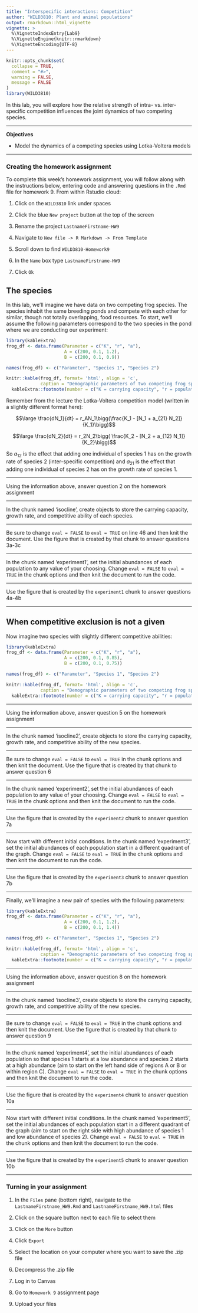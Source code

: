 ```yaml
---
title: "Interspecific interactions: Competition"
author: "WILD3810: Plant and animal populations"
output: rmarkdown::html_vignette
vignette: >
  %\VignetteIndexEntry{Lab9}
  %\VignetteEngine{knitr::rmarkdown}
  %\VignetteEncoding{UTF-8}
---
```


```r
knitr::opts_chunk$set(
  collapse = TRUE,
  comment = "#>", 
  warning = FALSE, 
  message = FALSE
)
library(WILD3810)
```

In this lab, you will explore how the relative strength of intra- vs. inter-specific competition influences the joint dynamics of two competing species. 

***
**Objectives**

* Model the dynamics of a competing species using Lotka-Voltera models

***

### Creating the homework assignment

To complete this week's homework assignment, you will follow along with the instructions below, entering code and answering questions in the `.Rmd` file for homework 9. From within Rstudio cloud:

1) Click on the `WILD3810` link under spaces

2) Click the blue `New project` button at the top of the screen

3) Rename the project `LastnameFirstname-HW9`

4) Navigate to `New file -> R Markdown -> From Template`

5) Scroll down to find `WILD3810-Homework9`

6) In the `Name` box type `LastnameFirstname-HW9`

7) Click `Ok`

## The species

In this lab, we'll imagine we have data on two competing frog species. The species inhabit the same breeding ponds and compete with each other for similar, though not totally overlapping, food resources. To start, we'll assume the following parameters correspond to the two species in the pond where we are conducting our experiment:

```r
library(kableExtra)
frog_df <- data.frame(Parameter = c("K", "r", "a"),
                      A = c(200, 0.1, 1.2),
                      B = c(200, 0.1, 0.9))

names(frog_df) <- c("Parameter", "Species 1", "Species 2")

knitr::kable(frog_df, format= 'html', align = 'c',
             caption = "Demographic parameters of two competing frog species") %>% 
  kableExtra::footnote(number = c("K = carrying capacity", "r = population growth rate", "a = relatives strength of inter-specific competition"))
```

Remember from the lecture the Lotka-Voltera competition model (written in a slightly different format here):

$$\large \frac{dN_1}{dt} = r_AN_1\bigg(\frac{K_1 - [N_1 + a_{21} N_2]}{K_1}\bigg)$$

$$\large \frac{dN_2}{dt} = r_2N_2\bigg( \frac{K_2 - [N_2 + a_{12} N_1]}{K_2}\bigg)$$

So $a_{12}$ is the effect that adding one individual of species 1 has on the growth rate of species 2 (inter-specific competition) and $a_{21}$ is the effect that adding one individual of species 2 has on the growth rate of species 1. 

***
Using the information above, answer question 2 on the homework assignment

***

In the chunk named 'isocline', create objects to store the carrying capacity, growth rate, and competitive ability of each species. 

***
Be sure to change `eval = FALSE` to `eval = TRUE` on line 46 and then knit the document. Use the figure that is created by that chunk to answer questions 3a-3c

***


In the chunk named 'experiment1', set the initial abundances of each population to any value of your choosing. Change `eval = FALSE` to `eval = TRUE` in the chunk options and then knit the document to run the code. 

***
Use the figure that is created by the `experiment1` chunk to answer questions 4a-4b

***

## When competitive exclusion is not a given

Now imagine two species with slightly different competitive abilities:

```r
library(kableExtra)
frog_df <- data.frame(Parameter = c("K", "r", "a"),
                      A = c(200, 0.1, 0.85),
                      B = c(200, 0.1, 0.75))

names(frog_df) <- c("Parameter", "Species 1", "Species 2")

knitr::kable(frog_df, format= 'html', align = 'c',
             caption = "Demographic parameters of two competing frog species") %>% 
  kableExtra::footnote(number = c("K = carrying capacity", "r = population growth rate", "a = relatives strength of inter-specific competition"))
```

***
Using the information above, answer question 5 on the homework assignment

***

In the chunk named 'isocline2', create objects to store the carrying capacity, growth rate, and competitive ability of the new species. 

***
Be sure to change `eval = FALSE` to `eval = TRUE` in the chunk options and then knit the document. Use the figure that is created by that chunk to answer question 6

***

In the chunk named 'experiment2', set the initial abundances of each population to any value of your choosing. Change `eval = FALSE` to `eval = TRUE` in the chunk options and then knit the document to run the code. 

***
Use the figure that is created by the `experiment2` chunk to answer question 7a

***

Now start with different initial conditions. In the chunk named 'experiment3', set the initial abundances of each population start in a different quadrant of the graph. Change `eval = FALSE` to `eval = TRUE` in the chunk options and then knit the document to run the code. 

***
Use the figure that is created by the `experiment3` chunk to answer question 7b

*** 

Finally, we'll imagine a new pair of species with the following parameters:

```r
library(kableExtra)
frog_df <- data.frame(Parameter = c("K", "r", "a"),
                      A = c(200, 0.1, 1.2),
                      B = c(200, 0.1, 1.4))

names(frog_df) <- c("Parameter", "Species 1", "Species 2")

knitr::kable(frog_df, format= 'html', align = 'c',
             caption = "Demographic parameters of two competing frog species") %>% 
  kableExtra::footnote(number = c("K = carrying capacity", "r = population growth rate", "a = relatives strength of inter-specific competition"))
```

***
Using the information above, answer question 8 on the homework assignment

***

In the chunk named 'isocline3', create objects to store the carrying capacity, growth rate, and competitive ability of the new species. 

***
Be sure to change `eval = FALSE` to `eval = TRUE` in the chunk options and then knit the document. Use the figure that is created by that chunk to answer question 9

***


In the chunk named 'experiment4', set the initial abundances of each population so that species 1 starts at a low abundance and species 2 starts at a high abundance (aim to start on the left hand side of regions A or B or within region C). Change `eval = FALSE` to `eval = TRUE` in the chunk options and then knit the document to run the code. 

***
Use the figure that is created by the `experiment4` chunk to answer question 10a

***

Now start with different initial conditions. In the chunk named 'experiment5', set the initial abundances of each population start in a different quadrant of the graph (aim to start on the right side with high abundance of species 1 and low abundance of species 2). Change `eval = FALSE` to `eval = TRUE` in the chunk options and then knit the document to run the code. 

***
Use the figure that is created by the `experiment5` chunk to answer question 10b

*** 

### Turning in your assignment

1) In the `Files` pane (bottom right), navigate to the `LastnameFirstname_HW9.Rmd` and `LastnameFirstname_HW9.html` files

2) Click on the square button next to each file to select them

3) Click on the `More` button

4) Click `Export`

5) Select the location on your computer where you want to save the .zip file

6) Decompress the .zip file

7) Log in to Canvas

8) Go to `Homework 9` assignment page

9) Upload your files
